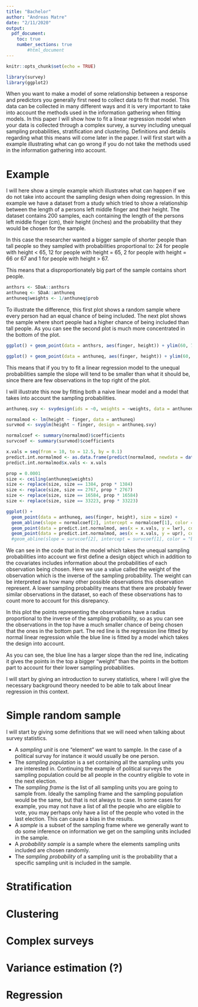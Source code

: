 ```yaml
---
title: "Bachelor"
author: "Andreas Matre"
date: "2/11/2020"
output: 
  pdf_document:
    toc: true
    number_sections: true
        #html_document
---
```


```r
knitr::opts_chunk$set(echo = TRUE)
```

```r
library(survey)
library(ggplot2)
```

When you want to make a model of some relationship between a response and predictors you generally first need to collect data to fit that model. This data can be collected in many different ways and it is very important to take into account the methods used in the information gathering when fitting models. In this paper I will show how to fit a linear regression model when your data is collected through a complex survey, a survey including unequal sampling probabilities, stratification and clustering. Definitions and details regarding what this means will come later in the paper. I will first start with a example illustrating what can go wrong if you do not take the methods used in the information gathering into account.


# Example

I will here show a simple example which illustrates what can happen if we do not take into account the sampling design when doing regression. In this example we have a dataset from a study which tried to show a relationship between the length of a persons left middle finger and their height. The dataset contains 200 samples, each containing the length of the persons left middle finger (cm), their height (inches) and the probability that they would be chosen for the sample.

In this case the researcher wanted a bigger sample of shorter people than tall people so they sampled with probabilities proportional to: 24 for people with height < 65, 12 for people with height = 65, 2 for people with height = 66 or 67 and 1 for people with height > 67.


This means that a disproportionately big part of the sample contains short people. 



```r
anthsrs <- SDaA::anthsrs
anthuneq <- SDaA::anthuneq
anthuneq$weights <- 1/anthuneq$prob
```

To illustrate the difference, this first plot shows a random sample where every person had an equal chance of being included. The next plot shows the sample where short people had a higher chance of being included than tall people. As you can see the second plot is much more concentrated in the bottom of the plot.


```r
ggplot() + geom_point(data = anthsrs, aes(finger, height)) + ylim(60, 70)
```

```r
ggplot() + geom_point(data = anthuneq, aes(finger, height)) + ylim(60, 70)
```

This means that if you try to fit a linear regression model to the unequal probabilities sample the slope will tend to be smaller than what it should be, since there are few observations in the top right of the plot.

I will illustrate this now by fitting both a naive linear model and a model that takes into account the sampling probabilities.


```r
anthuneq.svy <- svydesign(ids = ~0, weights = ~weights, data = anthuneq)

normalmod <- lm(height ~ finger, data = anthuneq)
survmod <- svyglm(height ~ finger, design = anthuneq.svy)

normalcoef <- summary(normalmod)$coefficients
survcoef <- summary(survmod)$coefficients

x.vals = seq(from = 10, to = 12.5, by = 0.1)
predict.int.normalmod <- as.data.frame(predict(normalmod, newdata = data.frame(finger = x.vals), interval = "pred"))
predict.int.normalmod$x.vals <- x.vals

prop = 0.0001
size <- ceiling(anthuneq$weights)
size <- replace(size, size == 1384, prop * 1384)
size <- replace(size, size == 2767, prop * 2767)
size <- replace(size, size == 16584, prop * 16584)
size <- replace(size, size == 33223, prop * 33223)

ggplot() +
  geom_point(data = anthuneq, aes(finger, height), size = size) +
  geom_abline(slope = normalcoef[2], intercept = normalcoef[1], color = "red") +
  geom_point(data = predict.int.normalmod, aes(x = x.vals, y = lwr), color = "yellow") +
  geom_point(data = predict.int.normalmod, aes(x = x.vals, y = upr), color = "green")
  #geom_abline(slope = survcoef[2], intercept = survcoef[1], color = "blue")

```

We can see in the code that in the model which takes the unequal sampling probabilities into account we first define a design object which in addition to the covariates includes information about the probabilities of each observation being chosen. Here we use a value called the weight of the observation which is the inverse of the sampling probability. The weight can be interpreted as how many other possible observations this observation represent. A lower sampling probability means that there are probably fewer similar observations in the dataset, so each of these observations has to count more to account for this disrepancy.

In this plot the points representing the observations have a radius proportional to the inverse of the sampling probability, so as you can see the observations in the top have a much smaller chance of being chosen that the ones in the bottom part. The red line is the regression line fitted by normal linear regression while the blue line is fitted by a model which takes the design into account. 

As you can see, the blue line has a larger slope than the red line, indicating it gives the points in the top a bigger "weight" than the points in the bottom part to account for their lower sampling probabilities.


I will start by giving an introduction to survey statistics, where I will give the necessary background theory needed to be able to talk about linear regression in this context.

# Simple random sample

I will start by giving some definitions that we will need when talking about survey statistics.

* A *sampling unit* is one "element" we want to sample. In the case of a political survay for instance it would usually be one person.
* The *sampling population* is a set containing all the sampling units you are interested in. Continuing the example of political surveys the sampling population could be all people in the country eligible to vote in the next election.
* The *sampling frame* is the list of all sampling units you are going to sample from. Ideally the sampling frame and the sampling population would be the same, but that is not always to case. In some cases for example, you may not have a list of all the people who are eligible to vote, you may perhaps only have a list of the people who voted in the last election. This can cause a bias in the results.
* A *sample* is a subset of the sampling frame where we generally want to do some inference on information we get on the sampling units included in the sample.
* A *probability sample* is a sample where the elements sampling units included are chosen randomly.
* The *sampling probability* of a sampling unit is the probability that a specific sampling unit is included in the sample.

# Stratification

# Clustering

# Complex surveys

# Variance estimation (?)

# Regression
